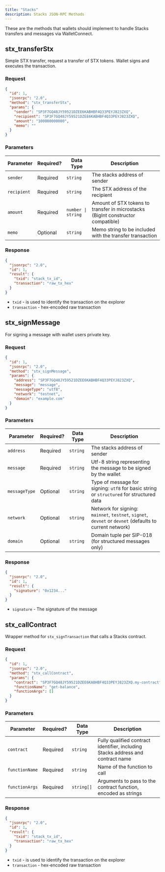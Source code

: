 ```yaml
---
title: "Stacks"
description: Stacks JSON-RPC Methods
---
```


These are the methods that wallets should implement to handle Stacks transfers and messages via WalletConnect.


## stx_transferStx

Simple STX transfer, request a transfer of STX tokens. Wallet signs and executes the transaction.

### Request

```json
{
  "id": 1,
  "jsonrpc": "2.0",
  "method": "stx_transferStx",
  "params": {
    "sender": "SP3F7GQ48JY59521DZEE6KABHBF4Q33PEYJ823ZXQ",
    "recipient": "SP3F7GQ48JY59521DZEE6KABHBF4Q33PEYJ823ZXQ",
    "amount": "100000000000",
    "memo": ""
  }
}
```

### Parameters

| Parameter | Required? | Data Type | Description |
|-----------|------|-----------|-------------|
| `sender` | Required | `string` | The stacks address of sender |
| `recipient` | Required | `string` | The STX address of the recipient |
| `amount` | Required | `number \| string` | Amount of STX tokens to transfer in microstacks (BigInt constructor compatible) |
| `memo` | Optional | `string` | Memo string to be included with the transfer transaction |

### Response

```json
{
  "jsonrpc": "2.0",
  "id": 1,
  "result": {
    "txid": "stack_tx_id",
    "transaction": "raw_tx_hex"
  }
}
```

- `txid` - is used to identify the transaction on the explorer
- `transaction` - hex-encoded raw transaction

## stx_signMessage

For signing a message with wallet users private key.

### Request

```json
{
  "id": 1,
  "jsonrpc": "2.0",
  "method": "stx_signMessage",
  "params": {
    "address": "SP3F7GQ48JY59521DZEE6KABHBF4Q33PEYJ823ZXQ",
    "message": "message",
    "messageType": "utf8",
    "network": "testnet",
    "domain": "example.com"
  }
}
```

### Parameters

| Parameter | Required? | Data Type | Description |
|-----------|------|-----------|-------------|
| `address` | Required | `string` | The stacks address of sender |
| `message` | Required | `string` | Utf-8 string representing the message to be signed by the wallet |
| `messageType` | Optional | `string` | Type of message for signing: `utf8` for basic string or `structured` for structured data |
| `network` | Optional | `string` | Network for signing: `mainnet`, `testnet`, `signet`, `devnet` or `devnet` (defaults to current network) |
| `domain` | Optional | `string` | Domain tuple per SIP-018 (for structured messages only) |

### Response

```json
{
  "jsonrpc": "2.0",
  "id": 1,
  "result": {
    "signature": "0x1234..."
  }
}
```

- `signature` - The signature of the message

## stx_callContract

Wrapper method for `stx_signTransaction` that calls a Stacks contract.

### Request

```json
{
  "id": 1,
  "jsonrpc": "2.0",
  "method": "stx_callContract",
  "params": {
    "contract": "SP3F7GQ48JY59521DZEE6KABHBF4Q33PEYJ823ZXQ.my-contract",
    "functionName": "get-balance",
    "functionArgs": []
  }
}
```

### Parameters

| Parameter | Required? | Data Type | Description |
|-----------|------|-----------|-------------|
| `contract` | Required | `string` | Fully qualified contract identifier, including Stacks address and contract name |
| `functionName` | Required | `string` | Name of the function to call |
| `functionArgs` | Required | `string[]` | Arguments to pass to the contract function, encoded as strings |

### Response

```json
{
  "jsonrpc": "2.0",
  "id": 1,
  "result": {
    "txid": "stack_tx_id",
    "transaction": "raw_tx_hex"
  }
}
```

- `txid` - is used to identify the transaction on the explorer
- `transaction` - hex-encoded raw transaction
